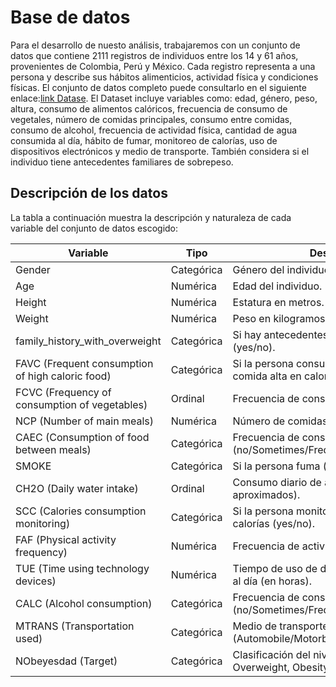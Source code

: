 # Base de datos{#base-de-datos}

Para el desarrollo de nuesto análisis, trabajaremos con un conjunto de datos que contiene 2111 registros de individuos entre los 14 y 61 años, provenientes de Colombia, Perú y México. Cada registro representa a una persona y describe sus hábitos alimenticios, actividad física y condiciones físicas. El conjunto de datos completo puede consultarlo en el siguiente enlace:[ link Datase](https://archive.ics.uci.edu/dataset/544/estimation+of+obesity+levels+based+on+eating+habits+and+physical+condition).
El Dataset incluye variables como: edad, género, peso, altura, consumo de alimentos calóricos, frecuencia de consumo de vegetales, número de comidas principales, consumo entre comidas, consumo de alcohol, frecuencia de actividad física, cantidad de agua consumida al día, hábito de fumar, monitoreo de calorías, uso de dispositivos electrónicos y medio de transporte. También considera si el individuo tiene antecedentes familiares de sobrepeso.

## Descripción de los datos

La tabla a continuación muestra la descripción y naturaleza de cada variable del conjunto de datos escogido:

| Variable               | Tipo        | Descripción                                                                 |
|------------------------|-------------|-----------------------------------------------------------------------------|
| Gender                 | Categórica  | Género del individuo (Male/Female).                                         |
| Age                   | Numérica    | Edad del individuo.                                                         |
| Height                | Numérica    | Estatura en metros.                                                         |
| Weight                | Numérica    | Peso en kilogramos.                                                         |
| family_history_with_overweight | Categórica  | Si hay antecedentes familiares de sobrepeso (yes/no).                      |
| FAVC (Frequent consumption of high caloric food) | Categórica | Si la persona consume frecuentemente comida alta en calorías (yes/no). |
| FCVC (Frequency of consumption of vegetables) | Ordinal     | Frecuencia de consumo de vegetales (1-3).                                  |
| NCP (Number of main meals)         | Numérica    | Número de comidas principales al día.                                      |
| CAEC (Consumption of food between meals) | Categórica | Frecuencia de consumo entre comidas (no/Sometimes/Frequently/Always).     |
| SMOKE                | Categórica  | Si la persona fuma (yes/no).                                               |
| CH2O (Daily water intake)         | Ordinal     | Consumo diario de agua (litros aproximados).                              |
| SCC (Calories consumption monitoring) | Categórica | Si la persona monitorea su consumo de calorías (yes/no).                  |
| FAF (Physical activity frequency) | Numérica    | Frecuencia de actividad física semanal.                                    |
| TUE (Time using technology devices) | Numérica  | Tiempo de uso de dispositivos tecnológicos al día (en horas).             |
| CALC (Alcohol consumption)        | Categórica  | Frecuencia de consumo de alcohol (no/Sometimes/Frequently/Always).        |
| MTRANS (Transportation used)      | Categórica  | Medio de transporte utilizado (Automobile/Motorbike/Bike/Walking/Public). |
| NObeyesdad (Target)               | Categórica  | Clasificación del nivel de obesidad: Normal, Overweight, Obesity Type I, etc.|


